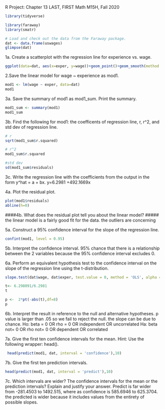 R Project: Chapter 13
LAST, FIRST
Math M15H, Fall 2020
```r
library(tidyverse)
```
```r
library(faraway)
library(smatr)
```

```r
# Load and check out the data from the Faraway package.
dat <- data.frame(uswages)
glimpse(dat)
```

1a. Create a scatterplot with the regression line for experience vs. wage.
```r
ggplot(data=dat, aes(x=exper, y=wage))+geom_point()+geom_smooth(method = lm)
```

2.Save the linear model for wage ~ experience as mod1.
```r
mod1 <- lm(wage ~ exper, data=dat)
mod1
```

3a. Save the summary of mod1 as mod1_sum. Print the summary.
```r
mod1_sum <- summary(mod1)
mod1_sum
```

3b. Find the following for mod1: the coefficents of regression line, r, r^2, and std dev of regression line.
```r
# r
sqrt(mod1_sum$r.squared)

# r^2
mod1_sum$r.squared

#std dev
sd(mod1_sum$residuals)
```

3c. Write the regression line with the coefficients from the output in the form y^hat = a + bx.
y=6.2981 +492.1669x

4a. Plot the residual plot.
```r
plot(mod1$residuals)
abline(h=0)

```

####4b. What does the residual plot tell you about the linear model? ##### the linear model is a fairly good fit for the data. the outliers are concerning 

5a. Construct a 95% confidence interval for the slope of the regression line.
```r
confint(mod1, level = 0.95)
```

5b. Interpret the confidence interval.
95% chance that there is a relationship between the 2 variables because the 95% confidence interval excludes 0.

6a. Perform an equivalent hypothesis test to the confidence interval on the slope of the regression line using the t-distribution.
```r
slope.test(dat$wage, dat$exper, test.value = 0, method = 'OLS', alpha = 0.05)
```
```r
t<- 6.298091/6.2981
t
```
```r
p <-  2*pt(-abs(t),df=8)
p
```

6b. Interpret the result in reference to the null and alternative hypotheses.
p value is larger than .05 so we fail to reject the null. the slope can be due to chance. 
Ho: beta = 0 OR rho = 0 OR independent OR uncorrelated
Ha: beta not= 0 OR rho not= 0 OR dependent OR correlated

7a. Give the first ten confidence intervals for the mean. Hint: Use the following wrapper: head().
```r
 head(predict(mod1, dat, interval = 'confidence'),10)

```

7b. Give the first ten prediction intervals.
```r
head(predict(mod1, dat, interval = 'predict'),10)

```

7c. Which intervals are wider? The confidence intervals for the mean or the prediction intervals? Explain and justify your answer.
Predict is far wider from -281.4503 to 1492.515, where as confidence is 585.6946 to 625.3704. 
the predicted is wider because it includes values from the entirety of possible slopes. 
